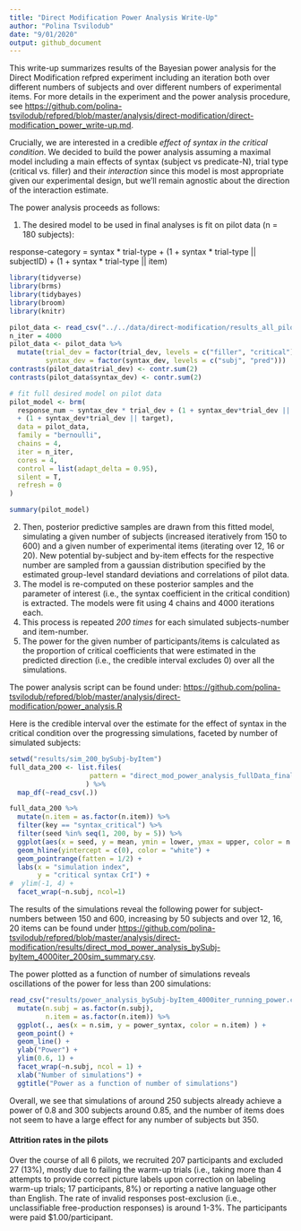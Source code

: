 ```yaml
---
title: "Direct Modification Power Analysis Write-Up"
author: "Polina Tsvilodub"
date: "9/01/2020"
output: github_document
---
```


This write-up summarizes results of the Bayesian power analysis for the Direct Modification refpred experiment including an iteration both over different numbers of subjects and over different numbers of experimental items. 
For more details in the experiment and the power analysis procedure, see [https://github.com/polina-tsvilodub/refpred/blob/master/analysis/direct-modification/direct-modification_power_write-up.md](https://github.com/polina-tsvilodub/refpred/blob/master/analysis/direct-modification/direct-modification_power_write-up.md).

Crucially, we are interested in a credible *effect of syntax in the critical condition*.
We decided to build the power analysis assuming a maximal model including a main effects of syntax (subject vs predicate-N), trial type (critical vs. filler) and their *interaction* since this model is most appropriate given our experimental design, but we'll remain agnostic about the direction of the interaction estimate.

The power analysis proceeds as follows: 

1. The desired model to be used in final analyses is fit on pilot data (n = 180 subjects):

response-category = syntax * trial-type + (1 + syntax * trial-type || subjectID) + (1 + syntax * trial-type || item)

``` r
library(tidyverse)
library(brms)
library(tidybayes)
library(broom)
library(knitr)

pilot_data <- read_csv("../../data/direct-modification/results_all_pilots_tidy.csv")
n_iter = 4000
pilot_data <- pilot_data %>%
  mutate(trial_dev = factor(trial_dev, levels = c("filler", "critical")),
         syntax_dev = factor(syntax_dev, levels = c("subj", "pred")))
contrasts(pilot_data$trial_dev) <- contr.sum(2)
contrasts(pilot_data$syntax_dev) <- contr.sum(2)

# fit full desired model on pilot data
pilot_model <- brm(
  response_num ~ syntax_dev * trial_dev + (1 + syntax_dev*trial_dev || workerid)
  + (1 + syntax_dev*trial_dev || target),
  data = pilot_data,
  family = "bernoulli",
  chains = 4,
  iter = n_iter,
  cores = 4,
  control = list(adapt_delta = 0.95),
  silent = T,
  refresh = 0
)
```

``` r
summary(pilot_model)
```

2. Then, posterior predictive samples are drawn from this fitted model, simulating a given number of subjects (increased iteratively from 150 to 600) and a given number of experimental items (iterating over 12, 16 or 20). New potential by-subject and by-item effects for the respective number are sampled from a gaussian distribution specified by the estimated group-level standard deviations and correlations of pilot data.
3. The model is re-computed on these posterior samples and the parameter of interest (i.e., the syntax coefficient in the critical condition) is extracted. The models were fit using 4 chains and 4000 iterations each. 
4. This process is repeated *200 times* for each simulated subjects-number and item-number. 
5. The power for the given number of participants/items is calculated as the proportion of critical coefficients that were estimated in the predicted direction (i.e., the credible interval excludes 0) over all the simulations. 

The power analysis script can be found under: [https://github.com/polina-tsvilodub/refpred/blob/master/analysis/direct-modification/power_analysis.R](https://github.com/polina-tsvilodub/refpred/blob/master/analysis/direct-modification/power_analysis.R)

Here is the credible interval over the estimate for the effect of syntax in the critical condition over the progressing simulations, faceted by number of simulated subjects:

```r
setwd("results/sim_200_bySubj-byItem")
full_data_200 <- list.files(
                    pattern = "direct_mod_power_analysis_fullData_final*"
                   ) %>%
  map_df(~read_csv(.))

full_data_200 %>%
  mutate(n.item = as.factor(n.item)) %>%
  filter(key == "syntax_critical") %>%
  filter(seed %in% seq(1, 200, by = 5)) %>%
  ggplot(aes(x = seed, y = mean, ymin = lower, ymax = upper, color = n.item)) +
  geom_hline(yintercept = c(0), color = "white") +
  geom_pointrange(fatten = 1/2) +
  labs(x = "simulation index",
       y = "critical syntax CrI") +
#  ylim(-1, 4) +
  facet_wrap(~n.subj, ncol=1)
```


The results of the simulations reveal the following power for subject-numbers between 150 and 600, increasing by 50 subjects and over 12, 16, 20 items can be found under [https://github.com/polina-tsvilodub/refpred/blob/master/analysis/direct-modification/results/direct_mod_power_analysis_bySubj-byItem_4000iter_200sim_summary.csv](https://github.com/polina-tsvilodub/refpred/blob/master/analysis/direct-modification/results/direct_mod_power_analysis_bySubj-byItem_4000iter_200sim_summary.csv).

The power plotted as a function of number of simulations reveals oscillations of the power for less than 200 simulations:
``` r
read_csv("results/power_analysis_bySubj-byItem_4000iter_running_power.csv") %>%
  mutate(n.subj = as.factor(n.subj),
         n.item = as.factor(n.item)) %>%
  ggplot(., aes(x = n.sim, y = power_syntax, color = n.item) ) +
  geom_point() +
  geom_line() +
  ylab("Power") +
  ylim(0.6, 1) +
  facet_wrap(~n.subj, ncol = 1) +
  xlab("Number of simulations") +
  ggtitle("Power as a function of number of simulations")

```

Overall, we see that simulations of around 250 subjects already achieve a power of 0.8 and 300 subjects around 0.85, and the number of items does not seem to have a large effect for any number of subjects but  350.

#### Attrition rates in the pilots
Over the course of all 6 pilots, we recruited 207 participants and excluded 27 (13%), mostly due to failing the warm-up trials (i.e., taking more than 4 attempts to provide correct picture labels upon correction on labeling warm-up trials; 17 participants, 8%) or reporting a native language other than English. The rate of invalid responses post-exclusion (i.e., unclassifiable free-production responses) is around 1-3%. The participants were paid $1.00/participant. 